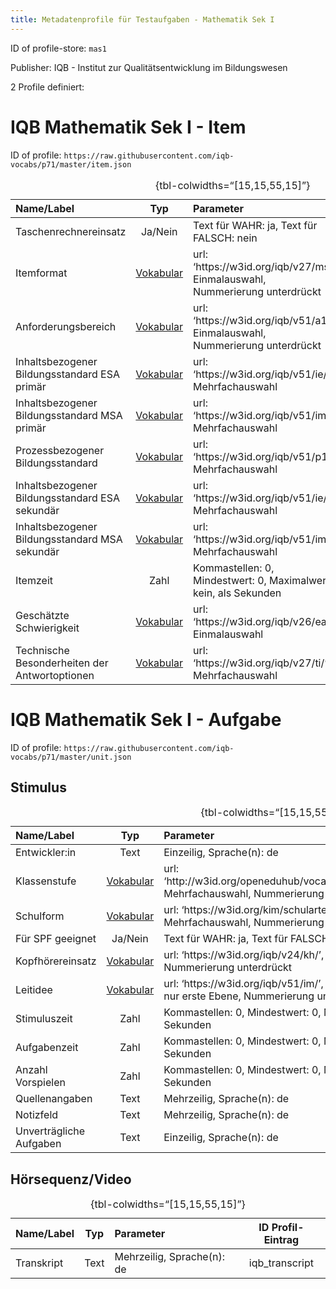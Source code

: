```yaml
---
title: Metadatenprofile für Testaufgaben - Mathematik Sek I
---
```


ID of profile-store: `mas1`

Publisher: IQB - Institut zur Qualitätsentwicklung im Bildungswesen

2 Profile definiert:

# IQB Mathematik Sek I - Item

ID of profile: `https://raw.githubusercontent.com/iqb-vocabs/p71/master/item.json`

| Name/Label | Typ | Parameter | ID Profil-Eintrag |
| :--- | :---: | :--- | :---: |
| Taschenrechnereinsatz | Ja/Nein | Text für WAHR: ja, Text für FALSCH: nein | iqb_calculator |
| Itemformat | [Vokabular](https://w3id.org/iqb/v27/ms/) | url: 'https://w3id.org/iqb/v27/ms/', Einmalauswahl, Nummerierung unterdrückt | iqb_item_format |
| Anforderungsbereich | [Vokabular](https://w3id.org/iqb/v51/a1/) | url: 'https://w3id.org/iqb/v51/a1/', Einmalauswahl, Nummerierung unterdrückt | iqb_requirement_area |
| Inhaltsbezogener Bildungsstandard ESA primär | [Vokabular](https://w3id.org/iqb/v51/ie/) | url: 'https://w3id.org/iqb/v51/ie/', Mehrfachauswahl | iqb_standards_esa1 |
| Inhaltsbezogener Bildungsstandard MSA primär | [Vokabular](https://w3id.org/iqb/v51/im/) | url: 'https://w3id.org/iqb/v51/im/', Mehrfachauswahl | iqb_standards_msa1 |
| Prozessbezogener Bildungsstandard | [Vokabular](https://w3id.org/iqb/v51/p1/) | url: 'https://w3id.org/iqb/v51/p1/', Mehrfachauswahl | iqb_standards_pr |
| Inhaltsbezogener Bildungsstandard ESA sekundär | [Vokabular](https://w3id.org/iqb/v51/ie/) | url: 'https://w3id.org/iqb/v51/ie/', Mehrfachauswahl | iqb_standards_esa2 |
| Inhaltsbezogener Bildungsstandard MSA sekundär | [Vokabular](https://w3id.org/iqb/v51/im/) | url: 'https://w3id.org/iqb/v51/im/', Mehrfachauswahl | iqb_standards_msa2 |
| Itemzeit | Zahl | Kommastellen: 0, Mindestwert: 0, Maximalwert: kein, als Sekunden | iqb_time_item |
| Geschätzte Schwierigkeit | [Vokabular](https://w3id.org/iqb/v26/ea/) | url: 'https://w3id.org/iqb/v26/ea/', Einmalauswahl | iqb_exante_difficulty |
| Technische Besonderheiten der Antwortoptionen | [Vokabular](https://w3id.org/iqb/v27/ti/) | url: 'https://w3id.org/iqb/v27/ti/', Mehrfachauswahl | iqb_itemtech |

: {tbl-colwidths="[15,15,55,15]"}

# IQB Mathematik Sek I - Aufgabe

ID of profile: `https://raw.githubusercontent.com/iqb-vocabs/p71/master/unit.json`

## Stimulus

| Name/Label | Typ | Parameter | ID Profil-Eintrag |
| :--- | :---: | :--- | :---: |
| Entwickler:in | Text | Einzeilig, Sprache(n): de   | iqb_author |
| Klassenstufe | [Vokabular](http://w3id.org/openeduhub/vocabs/educationalLevel/) | url: 'http://w3id.org/openeduhub/vocabs/educationalLevel/', Mehrfachauswahl, Nummerierung unterdrückt | iqb_educational_level |
| Schulform | [Vokabular](https://w3id.org/kim/schularten/) | url: 'https://w3id.org/kim/schularten/', Mehrfachauswahl, Nummerierung unterdrückt | iqb_school_type |
| Für SPF geeignet | Ja/Nein | Text für WAHR: ja, Text für FALSCH: nein | iqb_spf |
| Kopfhörereinsatz | [Vokabular](https://w3id.org/iqb/v24/kh/) | url: 'https://w3id.org/iqb/v24/kh/', Einmalauswahl, Nummerierung unterdrückt | iqb_phones |
| Leitidee | [Vokabular](https://w3id.org/iqb/v51/im/) | url: 'https://w3id.org/iqb/v51/im/', Einmalauswahl, Zeige nur erste Ebene, Nummerierung unterdrückt | iqb_competence |
| Stimuluszeit | Zahl | Kommastellen: 0, Mindestwert: 0, Maximalwert: kein, als Sekunden | iqb_time_stimulus |
| Aufgabenzeit | Zahl | Kommastellen: 0, Mindestwert: 0, Maximalwert: kein, als Sekunden | iqb_time_unit |
| Anzahl Vorspielen | Zahl | Kommastellen: 0, Mindestwert: 0, Maximalwert: kein, als Sekunden | iqb_time_play |
| Quellenangaben | Text | Mehrzeilig, Sprache(n): de   | iqb_copyright |
| Notizfeld | Text | Mehrzeilig, Sprache(n): de   | iqb_note_field |
| Unverträgliche Aufgaben | Text | Einzeilig, Sprache(n): de   | iqb_compatibility |

: {tbl-colwidths="[15,15,55,15]"}

## Hörsequenz/Video

| Name/Label | Typ | Parameter | ID Profil-Eintrag |
| :--- | :---: | :--- | :---: |
| Transkript | Text | Mehrzeilig, Sprache(n): de   | iqb_transcript |

: {tbl-colwidths="[15,15,55,15]"}

